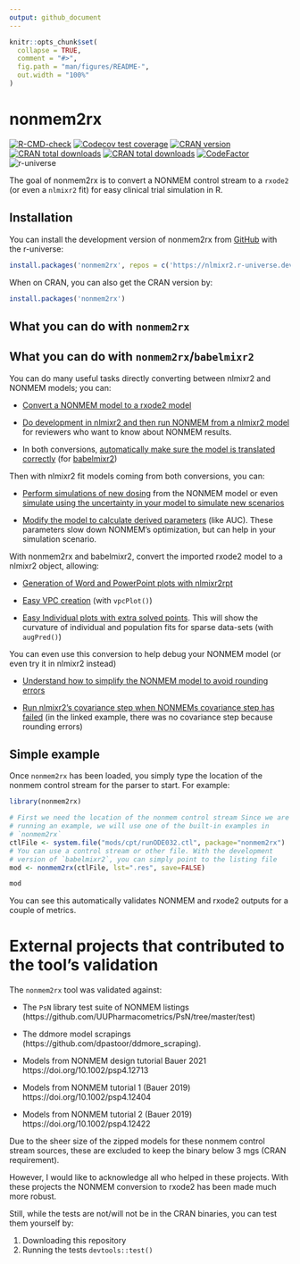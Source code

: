 ```yaml
---
output: github_document
---
```


<!-- README.md is generated from README.Rmd. Please edit that file -->

```r
knitr::opts_chunk$set(
  collapse = TRUE,
  comment = "#>",
  fig.path = "man/figures/README-",
  out.width = "100%"
)
```

# nonmem2rx

<!-- badges: start -->
[![R-CMD-check](https://github.com/nlmixr2/nonmem2rx/actions/workflows/R-CMD-check.yaml/badge.svg)](https://github.com/nlmixr2/nonmem2rx/actions/workflows/R-CMD-check.yaml)
[![Codecov test coverage](https://codecov.io/gh/nlmixr2/nonmem2rx/branch/main/graph/badge.svg)](https://app.codecov.io/gh/nlmixr2/nonmem2rx?branch=main)
[![CRAN version](http://www.r-pkg.org/badges/version/nonmem2rx)](https://cran.r-project.org/package=nonmem2rx)
[![CRAN total downloads](https://cranlogs.r-pkg.org/badges/grand-total/nonmem2rx)](https://cran.r-project.org/package=nonmem2rx)
[![CRAN total downloads](https://cranlogs.r-pkg.org/badges/nonmem2rx)](https://cran.r-project.org/package=nonmem2rx)
[![CodeFactor](https://www.codefactor.io/repository/github/nlmixr2/nonmem2rx/badge)](https://www.codefactor.io/repository/github/nlmixr2/nonmem2rx)
![r-universe](https://nlmixr2.r-universe.dev/badges/nonmem2rx)
<!-- badges: end -->

The goal of nonmem2rx is to convert a NONMEM control stream to a
`rxode2` (or even a `nlmixr2` fit) for easy clinical trial simulation
in R.

## Installation

You can install the development version of nonmem2rx from
[GitHub](https://github.com/) with the r-universe:

``` r
install.packages('nonmem2rx', repos = c('https://nlmixr2.r-universe.dev', 'https://cloud.r-project.org'))
```

When on CRAN, you can also get the CRAN version by:

``` r
install.packages('nonmem2rx')
```

## What you can do with `nonmem2rx`

## What you can do with `nonmem2rx`/`babelmixr2`

You can do many useful tasks directly converting between nlmixr2 and NONMEM models; you can:

-	[Convert a NONMEM model to a rxode2 model](https://nlmixr2.github.io/nonmem2rx/articles/import-nonmem.html)

-	[Do development in nlmixr2 and then run NONMEM from a nlmixr2 model](https://nlmixr2.github.io/babelmixr2/articles/running-nonmem.html) for reviewers who want to know about NONMEM results.

-	In both conversions, [automatically make sure the model is translated correctly ](https://nlmixr2.github.io/nonmem2rx/articles/rxode2-validate.html) (for [babelmixr2](https://nlmixr2.github.io/babelmixr2/articles/running-nonmem.html#optional-step-2-recover-a-failed-nonmem-run))

Then with nlmixr2 fit models coming from both conversions, you can:

-	[Perform simulations of new
    dosing](https://nlmixr2.github.io/nonmem2rx/articles/simulate-new-dosing.html) from the NONMEM model or even [simulate using the uncertainty in your model to simulate new scenarios](https://nlmixr2.github.io/nonmem2rx/articles/simulate-uncertainty.html)

-	[Modify the model to calculate derived parameters](https://nlmixr2.github.io/nonmem2rx/articles/simulate-extra-items.html) (like AUC). These parameters slow down NONMEM’s optimization, but can help in your simulation scenario.

With nonmem2rx and babelmixr2, convert the imported rxode2 model to a nlmixr2 object, allowing:

-	[Generation of Word and PowerPoint plots with
      nlmixr2rpt](https://nlmixr2.github.io/nonmem2rx/articles/create-office.html)

-	[Easy VPC
      creation](https://nlmixr2.github.io/nonmem2rx/articles/create-vpc.html)
      (with `vpcPlot()`)

-	[Easy Individual plots with extra solved
      points](https://nlmixr2.github.io/nonmem2rx/articles/create-augPred.html). This
      will show the curvature of individual and population fits for
      sparse data-sets (with `augPred()`)

You can even use this conversion to help debug your NONMEM model (or
even try it in nlmixr2 instead)

-	[Understand how to simplify the NONMEM model to avoid rounding errors](https://nlmixr2.github.io/nonmem2rx/articles/read-rounding.html)

-	[Run nlmixr2’s covariance step when NONMEMs covariance step has failed](https://nlmixr2.github.io/nonmem2rx/articles/read-rounding.html#step-5-get-the-covariance-of-the-model) (in the linked example, there was no covariance step because rounding errors)

    
## Simple example

Once `nonmem2rx` has been loaded, you simply type the location of the
nonmem control stream for the parser to start.  For example:

```r
library(nonmem2rx)

# First we need the location of the nonmem control stream Since we are
# running an example, we will use one of the built-in examples in
# `nonmem2rx`
ctlFile <- system.file("mods/cpt/runODE032.ctl", package="nonmem2rx")
# You can use a control stream or other file. With the development
# version of `babelmixr2`, you can simply point to the listing file
mod <- nonmem2rx(ctlFile, lst=".res", save=FALSE)

mod
```

You can see this automatically validates NONMEM and rxode2 outputs for
a couple of metrics.

# External projects that contributed to the tool's validation

The `nonmem2rx` tool was validated against:

- The `PsN` library test suite of NONMEM listings
(https://github.com/UUPharmacometrics/PsN/tree/master/test)

- The ddmore model scrapings
  (https://github.com/dpastoor/ddmore_scraping).

- Models from NONMEM design tutorial Bauer 2021 https://doi.org/10.1002/psp4.12713

- Models from NONMEM tutorial 1 (Bauer 2019) https://doi.org/10.1002/psp4.12404

- Models from NONMEM tutorial 2 (Bauer 2019)  https://doi.org/10.1002/psp4.12422

Due to the sheer size of the zipped models for these nonmem control
stream sources, these are excluded to keep the binary below 3 mgs
(CRAN requirement).

However, I would like to acknowledge all who helped in these projects.
With these projects the NONMEM conversion to rxode2 has been made much
more robust.

Still, while the tests are not/will not be in the CRAN binaries, you
can test them yourself by:

1. Downloading this repository
2. Running the tests `devtools::test()`

